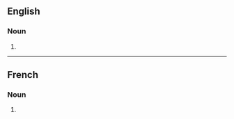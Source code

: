 {{also|doyennés}}

==English==

===Noun===
{{head|en|noun form}}

# {{plural of|doyenne|lang=en}}

----

==French==

===Noun===
{{head|fr|noun plural form|g=f}}

# {{plural of|doyenne|lang=fr}}